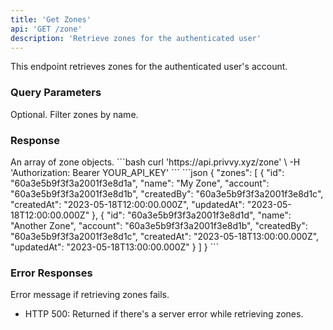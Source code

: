 ```yaml
---
title: 'Get Zones'
api: 'GET /zone'
description: 'Retrieve zones for the authenticated user'
---
```


This endpoint retrieves zones for the authenticated user's account.

### Query Parameters

<ParamField query="name" type="string">
  Optional. Filter zones by name.
</ParamField>

### Response

<ResponseField name="zones" type="array">
  An array of zone objects.
</ResponseField>

<RequestExample>
```bash
curl 'https://api.privvy.xyz/zone' \
-H 'Authorization: Bearer YOUR_API_KEY'
```
</RequestExample>

<ResponseExample>
```json
{
"zones": [
    {
      "id": "60a3e5b9f3f3a2001f3e8d1a",
      "name": "My Zone",
      "account": "60a3e5b9f3f3a2001f3e8d1b",
      "createdBy": "60a3e5b9f3f3a2001f3e8d1c",
      "createdAt": "2023-05-18T12:00:00.000Z",
      "updatedAt": "2023-05-18T12:00:00.000Z"
    },
    {
      "id": "60a3e5b9f3f3a2001f3e8d1d",
      "name": "Another Zone",
      "account": "60a3e5b9f3f3a2001f3e8d1b",
      "createdBy": "60a3e5b9f3f3a2001f3e8d1c",
      "createdAt": "2023-05-18T13:00:00.000Z",
      "updatedAt": "2023-05-18T13:00:00.000Z"
    }
  ]
}
```
</ResponseExample>

### Error Responses

<ResponseField name="error" type="string">
  Error message if retrieving zones fails.
</ResponseField>

- HTTP 500: Returned if there's a server error while retrieving zones.
